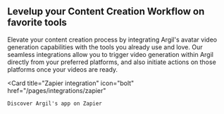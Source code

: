 ## Levelup your Content Creation Workflow on favorite tools

Elevate your content creation process by integrating Argil's avatar video generation capabilities with the tools you already use and love. Our seamless integrations allow you to trigger video generation within Argil directly from your preferred platforms, and also initiate actions on those platforms once your videos are ready.

<Card
  title="Zapier integration"
  icon="bolt"
  href="/pages/integrations/zapier"
>
    Discover Argil's app on Zapier
</Card>
